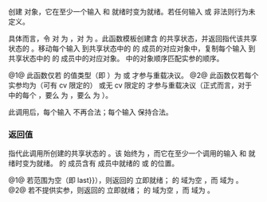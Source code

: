 {{cpp/experimental/title|when_any}}
{{cpp/experimental/concurrency/navbar}}
{{dcl begin}}
{{dcl header|experimental/future}}
{{dcl|since=concurrency|1=
template&lt; class Sequence &gt;
struct when_any_result {
    std::size_t index;
    Sequence futures;
};
}}
{{dcl|num=1|since=concurrency|1=
template&lt; class InputIt &gt;
auto when_any( InputIt first, InputIt last )
    -&gt; future&lt;when_any_result&lt;std::vector&lt;typename std::iterator_traits&lt;InputIt&gt;::value_type&gt;&gt;&gt;; 
}}
{{dcl|num=2|since=concurrency|1=
template&lt; class... Futures &gt;
auto when_any( Futures&amp;&amp;... futures )
    -&gt; future&lt;when_any_result&lt;std::tuple&lt;std::decay_t&lt;Futures&gt;...&gt;&gt;&gt;;
}}
{{dcl end}}

创建 {{lc|std::experimental::future|future}} 对象，它在至少一个输入 {{tt|future}} 和 {{lc|std::experimental::shared_future|shared_future}} 就绪时变为就绪。若任何输入 {{tt|future}} 或 {{tt|shared_future}} 非法则行为未定义。

具体而言，令 {{tt|Sequence}} 对 {{v|1}} 为 {{c|std::vector&lt;typename std::iterator_traits&lt;InputIt&gt;::value_type&gt;}}，对 {{v|2}} 为 {{c|std::tuple&lt;std::decay_t&lt;Futures&gt;...&gt;}}。此函数模板创建含 {{tt|when_any_result&lt;Sequence&gt;}} 的共享状态，并返回指代该共享状态的 {{tt|future}}。移动每个输入 {{tt|future}} 到共享状态中的 {{tt|when_any_result&lt;Sequence&gt;}} 的 {{tt|futures}} 成员的对应对象中，复制每个输入 {{tt|shared_future}} 到共享状态中的 {{tt|when_any_result&lt;Sequence&gt;}} 的 {{tt|futures}} 成员中的对应对象。{{tt|Sequence}} 中的对象顺序匹配实参的顺序。

@1@ 此函数仅若 {{tt|InputIt}} 的值类型（即 {{c|typename std::iterator_traits&lt;InputIt&gt;::value_type}}）为 {{lc|std::experimental::future}} 或 {{lc|std::experimental::shared_future}} 才参与重载决议。
@2@ 此函数仅若每个实参均为（可有 cv 限定的）{{lc|std::experimental::shared_future}} 或无 cv 限定的 {{lc|std::experimental::future}} 才参与重载决议（正式而言，对于 {{tt|Futures}} 中的每个 {{tt|Fn}}，要么 {{c|std::remove_reference_t&lt;Fn&gt;}} 为 {{c|std::experimental::future&lt;Rn&gt;}}，要么 {{c|std::decay_t&lt;Fn&gt;}} 为 {{c|std::experimental::shared_future&lt;Rn&gt;}}）。

此调用后，每个输入 {{tt|future}} 不再合法；每个输入 {{tt|shared_future}} 保持合法。

===返回值===
指代此调用所创建的共享状态的 {{tt|future}}。该 {{tt|future}} 始终为 {{c|valid()}}，而它在至少一个调用的输入 {{tt|future}} 和 {{tt|shared_future}} 就绪时变为就绪。{{tt|when_any_result}} 的 {{tt|index}} 成员含有 {{c|futures}} 成员中就绪的 {{tt|future}} 或 {{tt|shared_future}} 的位置。

@1@ 若范围为空（即 {{c|first {{==}} last}}），则返回的 {{tt|future}} 立即就绪；{{tt|when_any_result}} 的 {{tt|futures}} 域为空 {{tt|vector}}，而 {{tt|index}} 域为 {{c|size_t(-1)}}。
@2@ 若不提供实参，则返回的 {{tt|future}} 立即就绪；{{tt|when_any_result}} 的 {{tt|futures}} 域为空 {{tt|tuple}}，而 {{tt|index}} 域为 {{c|size_t(-1)}}。

{{langlinks|en}}